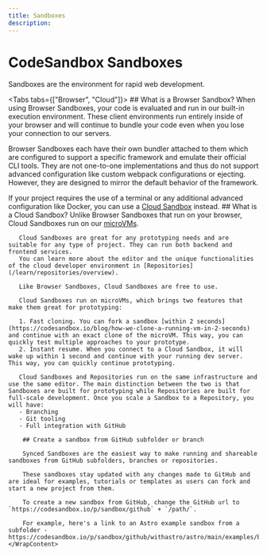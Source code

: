 ```yaml
---
title: Sandboxes
description:
---
```



# CodeSandbox Sandboxes

Sandboxes are the environment for rapid web development.

<Tabs tabs={["Browser", "Cloud"]}>
    <WrapContent>
    ## What is a Browser Sandbox?
      When using Browser Sandboxes, your code is evaluated and run in our built-in
execution environment. These client environments run entirely inside of your browser and will continue to
bundle your code even when you lose your connection to our servers. 

Browser Sandboxes each have their own bundler attached to them which are
configured to support a specific framework and emulate their official CLI tools.
They are not one-to-one implementations and thus do not support advanced
configuration like custom webpack configurations or ejecting. However, they are
designed to mirror the default behavior of the framework. 

If your project requires the use of a terminal or any additional advanced configuration like Docker, you can use a [Cloud Sandbox](/learn/sandboxes/overview?tab=cloud) instead.
    </WrapContent>
    <WrapContent>
       ## What is a Cloud Sandbox?
       Unlike Browser Sandboxes that run on your browser, Cloud Sandboxes run on our [microVMs](/learn/environment/vm).
       
       Cloud Sandboxes are great for any prototyping needs and are suitable for any type of project. They can run both backend and frontend services.
       You can learn more about the editor and the unique functionalities of the cloud developer environment in [Repositories](/learn/repositories/overview).
       
       Like Browser Sandboxes, Cloud Sandboxes are free to use.
       
       Cloud Sandboxes run on microVMs, which brings two features that make them great for prototyping:
       
       1. Fast cloning. You can fork a sandbox [within 2 seconds](https://codesandbox.io/blog/how-we-clone-a-running-vm-in-2-seconds) and continue with an exact clone of the microVM. This way, you can quickly test multiple approaches to your prototype.
       2. Instant resume. When you connect to a Cloud Sandbox, it will wake up within 1 second and continue with your running dev server. This way, you can quickly continue prototyping.
       
       Cloud Sandboxes and Repositories run on the same infrastructure and use the same editor. The main distinction between the two is that Sandboxes are built for prototyping while Repositories are built for full-scale development. Once you scale a Sandbox to a Repository, you will have:
       - Branching
       - Git tooling 
       - Full integration with GitHub
       
        ## Create a sandbox from GitHub subfolder or branch
        
        Synced Sandboxes are the easiest way to make running and shareable sandboxes from GitHub subfolders, branches or repositories. 
        
        These sandboxes stay updated with any changes made to GitHub and are ideal for examples, tutorials or templates as users can fork and start a new project from them. 

        To create a new sandbox from GitHub, change the GitHub url to `https://codesandbox.io/p/sandbox/github` + `/path/`.
        
        For example, here's a link to an Astro example sandbox from a subfolder -  https://codesandbox.io/p/sandbox/github/withastro/astro/main/examples/blog.
    </WrapContent>
</Tabs>